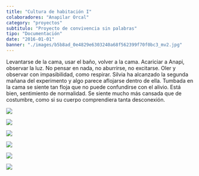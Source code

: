 ```yaml
---
title: "Cultura de habitación I"
colaboradores: "Anapilar Orcal"
category: "proyectos"
subtitulo: "Proyecto de convivencia sin palabras"
tipo: "Documentación"
date: "2016-01-01"
banner: "./images/b5b8ad_0e4829e6303240a68f562399f70f0bc3_mv2.jpg"
---
```


Levantarse de la cama, usar el baño, volver a la cama. Acariciar a Anapi, observar la luz. No pensar en nada, no aburrirse, no excitarse. Oler y observar con impasibilidad, como respirar. Silvia ha alcanzado la segunda mañana del experimento y algo parece aflojarse dentro de ella. Tumbada en la cama se siente tan floja que no puede confundirse con el alivio. Está bien, sentimiento de normalidad. Se siente mucho más cansada que de costumbre, como si su cuerpo comprendiera tanta desconexión.

![](./images/b5b8ad_0e4829e6303240a68f562399f70f0bc3_mv2.jpg)

![](./images/b5b8ad_4e22be44209146b4b4a9bf4915dc9b7c_mv2_d_6000_4000_s_4_2.jpg)

![](./images/b5b8ad_27223088481f464ea7df02b69ce0c16f_mv2.jpg)

![](./images/b5b8ad_c42557c8891f457b9ba72bd043967f58_mv2.jpg)

![](./images/b5b8ad_d15df3a71df8462fb87ab86ec444adb5_mv2.jpg)

![](./images/b5b8ad_ea630a47460141a69146afa075f41423_mv2_d_3536_4000_s_4_2.jpg)